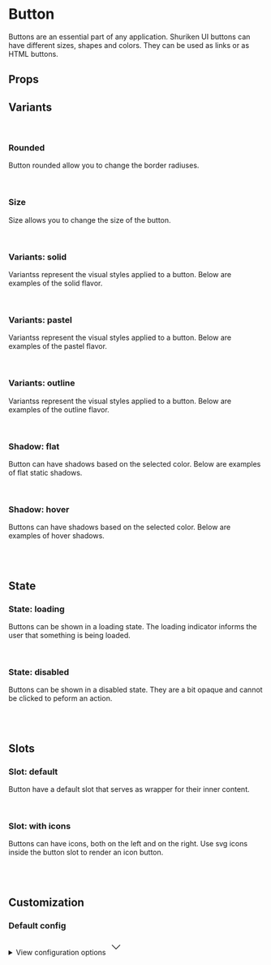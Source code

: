 
<Meta of={ButtonStories} />

# Button

Buttons are an essential part of any application. Shuriken UI buttons can have different sizes, shapes and colors. They can be used as links or as HTML buttons.

<Primary />

## Props

<Controls />

## Variants

<br />

### Rounded

Button rounded allow you to change the border radiuses.

<div className="flex gap-2 bg-slate-100 dark:bg-slate-900 p-6 rounded-sm">
  <Story of={ButtonStories.Straight} />
  <Story of={ButtonStories.Rounded} />
  <Story of={ButtonStories.Smooth} />
  <Story of={ButtonStories.Curved} />
  <Story of={ButtonStories.Full} />
</div>

<br />

### Size

Size allows you to change the size of the button.

<div className="flex items-end gap-2 bg-slate-100 dark:bg-slate-900 p-6 rounded-sm">
  <Story of={ButtonStories.Sm} />
  <Story of={ButtonStories.Md} />
  <Story of={ButtonStories.Lg} />
</div>

<br />

### Variants: solid

Variantss represent the visual styles applied to a button. Below are examples of the solid flavor.

<div className="flex gap-2 bg-slate-100 dark:bg-slate-900 p-6 rounded-sm">
  <Story of={ButtonStories.SolidDefault} />
  <Story of={ButtonStories.SolidMuted} />
  <Story of={ButtonStories.SolidPrimary} />
  <Story of={ButtonStories.SolidInfo} />
  <Story of={ButtonStories.SolidSuccess} />
  <Story of={ButtonStories.SolidWarning} />
  <Story of={ButtonStories.SolidDanger} />
</div>

<br />

### Variants: pastel

Variantss represent the visual styles applied to a button. Below are examples of the pastel flavor.

<div className="flex gap-2 bg-slate-100 dark:bg-slate-900 p-6 rounded-sm">
  <Story of={ButtonStories.PastelPrimary} />
  <Story of={ButtonStories.PastelInfo} />
  <Story of={ButtonStories.PastelSuccess} />
  <Story of={ButtonStories.PastelWarning} />
  <Story of={ButtonStories.PastelDanger} />
</div>

<br />

### Variants: outline

Variantss represent the visual styles applied to a button. Below are examples of the outline flavor.

<div className="flex gap-2 bg-slate-100 dark:bg-slate-900 p-6 rounded-sm">
  <Story of={ButtonStories.OutlinePrimary} />
  <Story of={ButtonStories.OutlineInfo} />
  <Story of={ButtonStories.OutlineSuccess} />
  <Story of={ButtonStories.OutlineWarning} />
  <Story of={ButtonStories.OutlineDanger} />
</div>

<br />

### Shadow: flat

Button can have shadows based on the selected color. Below are examples of flat static shadows.

<div className="flex gap-2 bg-slate-100 dark:bg-slate-900 p-6 rounded-sm">
  <Story of={ButtonStories.ShadowFlatDefault} />
  <Story of={ButtonStories.ShadowFlatMuted} />
  <Story of={ButtonStories.ShadowFlatPrimary} />
  <Story of={ButtonStories.ShadowFlatInfo} />
  <Story of={ButtonStories.ShadowFlatSuccess} />
  <Story of={ButtonStories.ShadowFlatWarning} />
  <Story of={ButtonStories.ShadowFlatDanger} />
</div>

<br />

### Shadow: hover

Buttons can have shadows based on the selected color. Below are examples of hover shadows.

<div className="flex gap-2 bg-slate-100 dark:bg-slate-900 p-6 rounded-sm">
  <Story of={ButtonStories.ShadowHoverDefault} />
  <Story of={ButtonStories.ShadowHoverMuted} />
  <Story of={ButtonStories.ShadowHoverPrimary} />
  <Story of={ButtonStories.ShadowHoverInfo} />
  <Story of={ButtonStories.ShadowHoverSuccess} />
  <Story of={ButtonStories.ShadowHoverWarning} />
  <Story of={ButtonStories.ShadowHoverDanger} />
</div>

<br />
<br />

## State

### State: loading

Buttons can be shown in a loading state. The loading indicator informs the user that something is being loaded.

<div className="flex gap-2 bg-slate-100 dark:bg-slate-900 p-6 rounded-sm">
  <Story of={ButtonStories.LoadingDefault} />
  <Story of={ButtonStories.LoadingMuted} />
  <Story of={ButtonStories.LoadingPrimary} />
  <Story of={ButtonStories.LoadingInfo} />
  <Story of={ButtonStories.LoadingSuccess} />
  <Story of={ButtonStories.LoadingWarning} />
  <Story of={ButtonStories.LoadingDanger} />
</div>

<br />

### State: disabled

Buttons can be shown in a disabled state. They are a bit opaque and cannot be clicked to peform an action.

<div className="flex gap-2 bg-slate-100 dark:bg-slate-900 p-6 rounded-sm">
  <Story of={ButtonStories.DisabledDefault} />
  <Story of={ButtonStories.DisabledMuted} />
  <Story of={ButtonStories.DisabledPrimary} />
  <Story of={ButtonStories.DisabledInfo} />
  <Story of={ButtonStories.DisabledSuccess} />
  <Story of={ButtonStories.DisabledWarning} />
  <Story of={ButtonStories.DisabledDanger} />
</div>

<br />
<br />

## Slots

### Slot: default

Button have a default slot that serves as wrapper for their inner content.

<div className="flex gap-2 bg-slate-100 dark:bg-slate-900 p-6 rounded-sm">
  <Story of={ButtonStories.LabelSlot} />
</div>

<br />

### Slot: with icons

Buttons can have icons, both on the left and on the right. Use svg icons inside the button slot to render an icon button.

<div className="flex gap-2 bg-slate-100 dark:bg-slate-900 p-6 rounded-sm">
  <Story of={ButtonStories.IconDefault} />
  <Story of={ButtonStories.IconMuted} />
  <Story of={ButtonStories.IconPrimary} />
  <Story of={ButtonStories.IconInfo} />
  <Story of={ButtonStories.IconSuccess} />
  <Story of={ButtonStories.IconWarning} />
  <Story of={ButtonStories.IconDanger} />
</div>

<br />
<br />

## Customization

### Default config

<div class="relative">
  <details class="relative bg-slate-50 border border-slate-200 rounded-lg p-4 [&>summary>svg]:open:-rotate-180">
    <summary class="list-none cursor-pointer">
      <span class="font-sans text-slate-500">View configuration options</span>
      <svg
        class="w-5 h-5 text-slate-500 absolute top-5 end-4 transition-transform duration-300"
        xmlns="http://www.w3.org/2000/svg"
        width="32"
        height="32"
        viewBox="0 0 24 24"
      >
        <path
          fill="none"
          stroke="currentColor"
          strokeLinecap="round"
          strokeLinejoin="round"
          strokeWidth="2"
          d="m6 9l6 6l6-6"
        />
      </svg>
    </summary>

    <div class="!mt-4">
      <pre >
        {JSON.stringify(defaultConfig, null, 2)}
      </pre>
    </div>

  </details>
</div>
